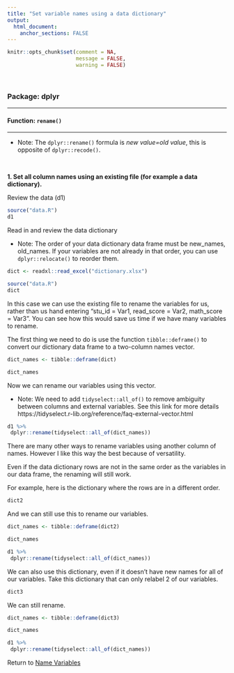 ```yaml
---
title: "Set variable names using a data dictionary"
output: 
  html_document:
    anchor_sections: FALSE
---
```


```r
knitr::opts_chunk$set(comment = NA,
                      message = FALSE,
                      warning = FALSE)
```

<br>

### Package: dplyr

---

#### Function: `rename()`

---

* Note: The `dplyr::rename()` formula is *new value=old value*, this is opposite of `dplyr::recode()`.

<br>

**1\. Set all column names using an existing file (for example a data dictionary).**

Review the data (d1)

```r

source("data.R")
d1

```

Read in and review the data dictionary

* Note: The order of your data dictionary data frame must be new_names, old_names. If your variables are not already in that order, you can use `dplyr::relocate()` to reorder them.


```r

dict <- readxl::read_excel("dictionary.xlsx")

```

```r

source("data.R")
dict

```

In this case we can use the existing file to rename the variables for us, rather than us hand entering "stu_id = Var1, read_score = Var2, math_score = Var3". You can see how this would save us time if we have many variables to rename.


The first thing we need to do is use the function `tibble::deframe()` to convert our dictionary data frame to a two-column names vector.


```r

dict_names <- tibble::deframe(dict)

dict_names

```

Now we can rename our variables using this vector.

* Note: We need to add `tidyselect::all_of()` to remove ambiguity between columns and external variables. See this link for more details https://tidyselect.r-lib.org/reference/faq-external-vector.html

```r

d1 %>%
 dplyr::rename(tidyselect::all_of(dict_names))

```

There are many other ways to rename variables using another column of names. However I like this way the best because of versatility.

Even if the data dictionary rows are not in the same order as the variables in our data frame, the renaming will still work.

For example, here is the dictionary where the rows are in a different order.

```r

dict2

```

And we can still use this to rename our variables.


```r

dict_names <- tibble::deframe(dict2)

dict_names

```


```r

d1 %>%
 dplyr::rename(tidyselect::all_of(dict_names))

```

We can also use this dictionary, even if it doesn't have new names for all of our variables. Take this dictionary that can only relabel 2 of our variables.

```r

dict3

```

We can still rename.


```r

dict_names <- tibble::deframe(dict3)

dict_names

```


```r

d1 %>%
 dplyr::rename(tidyselect::all_of(dict_names))

```

Return to [Name Variables](https://github.com/Cghlewis/data-wrangling-functions/wiki/name-variables)